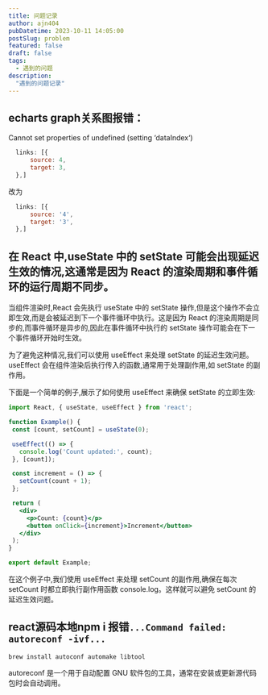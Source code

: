 ```yaml
---
title: 问题记录
author: ajn404
pubDatetime: 2023-10-11 14:05:00
postSlug: problem
featured: false
draft: false
tags:
  - 遇到的问题
description:
  "遇到的问题记录"
---
```



## echarts graph关系图报错：

<div class="red">
Cannot set properties of undefined (setting ‘dataIndex‘)
</div>

```js
  links: [{
      source: 4,
      target: 3,
  },]
```

改为

```js
  links: [{
      source: '4',
      target: '3',
  },]
```


## 在 React 中,useState 中的 setState 可能会出现延迟生效的情况,这通常是因为 React 的渲染周期和事件循环的运行周期不同步。

当组件渲染时,React 会先执行 useState 中的 setState 操作,但是这个操作不会立即生效,而是会被延迟到下一个事件循环中执行。这是因为 React 的渲染周期是同步的,而事件循环是异步的,因此在事件循环中执行的 setState 操作可能会在下一个事件循环开始时生效。

为了避免这种情况,我们可以使用 useEffect 来处理 setState 的延迟生效问题。useEffect 会在组件渲染后执行传入的函数,通常用于处理副作用,如 setState 的副作用。

下面是一个简单的例子,展示了如何使用 useEffect 来确保 setState 的立即生效:

```jsx
import React, { useState, useEffect } from 'react';

function Example() {
 const [count, setCount] = useState(0);

 useEffect(() => {
   console.log('Count updated:', count);
 }, [count]);

 const increment = () => {
   setCount(count + 1);
 };

 return (
   <div>
     <p>Count: {count}</p>
     <button onClick={increment}>Increment</button>
   </div>
 );
}

export default Example;
```

在这个例子中,我们使用 useEffect 来处理 setCount 的副作用,确保在每次 setCount 时都立即执行副作用函数 console.log。这样就可以避免 setCount 的延迟生效问题。



## react源码本地npm i 报错`...Command failed: autoreconf -ivf...`


```shell
brew install autoconf automake libtool
```

autoreconf 是一个用于自动配置 GNU 软件包的工具，通常在安装或更新源代码包时会自动调用。